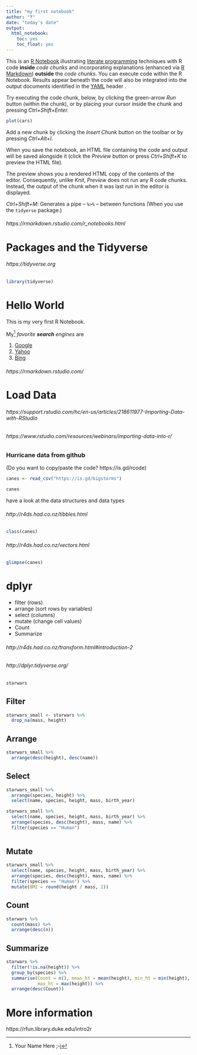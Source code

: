 ```yaml
---
title: "my first notebook"
author: "‽"
date: "today's date"
output:
  html_notebook:
    toc: yes
    toc_float: yes
---
```


This is an [R Notebook](https://rmarkdown.rstudio.com/r_notebooks.html) illustrating [literate programming](https://en.wikipedia.org/wiki/Literate_programming) techniques with R code **inside** *code chunks* and incorporating explanations (enhanced via [R Markdown](http://rmarkdown.rstudio.com/)) **outside** the *code chunks*. You can execute code within the R Notebook. Results appear beneath the code will also be integrated into the output documents identified in the [YAML](https://en.wikipedia.org/wiki/YAML) header .

Try executing the code chunk, below, by clicking the green-arrow *Run* button (within the chunk), or by placing your cursor inside the chunk and pressing *Ctrl+Shift+Enter.*


```r
plot(cars)
```

Add a new chunk by clicking the *Insert Chunk* button on the toolbar or by pressing *Ctrl+Alt+I*.

When you save the notebook, an HTML file containing the code and output will be saved alongside it (click the *Preview* button or press *Ctrl+Shift+K* to preview the HTML file).

The preview shows you a rendered HTML copy of the contents of the editor. Consequently, unlike *Knit*, *Preview* does not run any R code chunks. Instead, the output of the chunk when it was last run in the editor is displayed.

*Ctrl+Shift+M*:  Generates a pipe -- ` %>% ` -- between functions (When you use the `tidyerse` package.)

###### https://rmarkdown.rstudio.com/r_notebooks.html

# Packages and the Tidyverse

###### https://tidyverse.org

```r
library(tidyverse)
```



# Hello World

This is my very first R Notebook.  

My^[Your Name Here ;-j] *favorite **search** engines* are 

1. [Google](http://google.com)
3. [Yahoo](http://yahoo.com)
2. [Bing](http://bing.com)

###### https://rmarkdown.rstudio.com/

# Load Data

###### https://support.rstudio.com/hc/en-us/articles/218611977-Importing-Data-with-RStudio
###### https://www.rstudio.com/resources/webinars/importing-data-into-r/

### Hurricane data from github

(Do you want to copy/paste the code?  https://is.gd/rcode)

```r
canes <- read_csv("https://is.gd/bigstorms")
```

```r
canes
```

have a look at the data structures and data types

###### http://r4ds.had.co.nz/tibbles.html

```r
class(canes)
```

###### http://r4ds.had.co.nz/vectors.html

```r
glimpse(canes)
```


# dplyr

- filter  (rows)
- arrange (sort rows by variables)
- select (columns)
- mutate (change cell values)
- Count
- Summarize

###### http://r4ds.had.co.nz/transform.html#introduction-2
###### http://dplyr.tidyverse.org/

```r
starwars
```

## Filter

```r
starwars_small <- starwars %>% 
  drop_na(mass, height)
```

## Arrange

```r
starwars_small %>% 
  arrange(desc(height), desc(name))
```

## Select

```r
starwars_small %>% 
  arrange(species, height) %>% 
  select(name, species, height, mass, birth_year)
```


```r
starwars_small %>% 
  select(name, species, height, mass, birth_year) %>% 
  arrange(species, desc(height), mass, name) %>% 
  filter(species == "Human") 
  
```



## Mutate

```r
starwars_small %>% 
  select(name, species, height, mass, birth_year) %>% 
  arrange(species, desc(height), mass, name) %>% 
  filter(species == "Human") %>% 
  mutate(BMI = round(height / mass, 2))
```


## Count

```r
starwars %>% 
  count(mass) %>% 
  arrange(desc(n))
```


## Summarize

```r
starwars %>% 
  filter(!is.na(height)) %>% 
  group_by(species) %>% 
  summarise(Count = n(), mean_ht = mean(height), min_ht = min(height),
            max_ht = max(height)) %>% 
  arrange(desc(Count))
```


# More information

https://rfun.library.duke.edu/intro2r